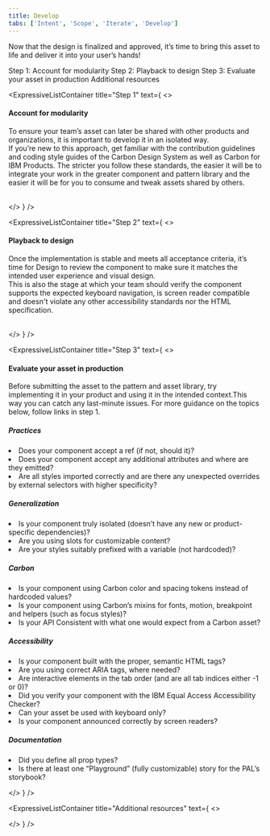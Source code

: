 ```yaml
---
title: Develop
tabs: ['Intent', 'Scope', 'Iterate', 'Develop']
---
```


<PageDescription>

Now that the design is finalized and approved, it’s time to bring this asset to life and deliver it into your user’s hands!

</PageDescription>

<AnchorLinks>
  <AnchorLink>Step 1: Account for modularity</AnchorLink>
  <AnchorLink>Step 2: Playback to design</AnchorLink>
  <AnchorLink>Step 3: Evaluate your asset in production</AnchorLink>
  <AnchorLink>Additional resources</AnchorLink>
</AnchorLinks>

<br />

<ExpressiveListContainer title="Step 1" text={
<>

#### Account for modularity

To ensure your team’s asset can later be shared with other products and organizations, it is important to develop it in an isolated way.
<br />
If you’re new to this approach, get familiar with the contribution guidelines and coding style guides of the Carbon Design System as well as Carbon for IBM Products. The stricter you follow these standards, the easier it will be to integrate your work in the greater component and pattern library and the easier it will be for you to consume and tweak assets shared by others.
<br /><br />
<CardGroup>
  <MiniCard title="Carbon contribution guidelines" actionIcon="launch" href="https://github.com/carbon-design-system/carbon/blob/main/.github/CONTRIBUTING.md" />
  <MiniCard title="Carbon developer handbook" actionIcon="launch" href="https://github.com/carbon-design-system/carbon/blob/main/docs/developer-handbook.md" />
  <MiniCard title="Carbon for IBM Products" actionIcon="launch" href="https://github.com/carbon-design-system/ibm-cloud-cognitive" />
</CardGroup>

</>
} />

<ExpressiveListContainer title="Step 2" text={
<>

#### Playback to design

Once the implementation is stable and meets all acceptance criteria, it’s time for Design to review the component to make sure it matches the intended user experience and visual design.
<br />
This is also the stage at which your team should verify the component supports the expected keyboard navigation, is screen reader compatible and doesn't violate any other accessibility standards nor the HTML specification.
<br /><br />
<CardGroup>
  <MiniCard title="IBM Equal Access Accessibility Checker" actionIcon="launch" href="https://github.com/IBMa/equal-access" />
</CardGroup>

</>
} />

<ExpressiveListContainer title="Step 3" text={
<>

#### Evaluate your asset in production

Before submitting the asset to the pattern and asset library, try implementing it in your product and using it in the intended context.This way you can catch any last-minute issues. For more guidance on the topics below, follow links in step 1.
<br />

##### Practices

<EnumerationCards kind="checklist">
  <li>
    Does your component accept a ref (if not, should it)?
  </li>
  <li>
    Does your component accept any additional attributes and where are they emitted?
  </li>
  <li>
    Are all styles imported correctly and are there any unexpected overrides by external selectors with higher specificity?
  </li>
</EnumerationCards>

##### Generalization

<EnumerationCards kind="checklist">
  <li>
    Is your component truly isolated (doesn’t have any new or product-specific dependencies)?
  </li>
  <li>
    Are you using slots for customizable content?
  </li>
  <li>
    Are your styles suitably prefixed with a variable (not hardcoded)?
  </li>
</EnumerationCards>

##### Carbon

<EnumerationCards kind="checklist">
  <li>
    Is your component using Carbon color and spacing tokens instead of hardcoded values?
  </li>
  <li>
    Is your component using Carbon’s mixins for fonts, motion, breakpoint and helpers (such as focus styles)?
  </li>
  <li>
    Is your API Consistent with what one would expect from a Carbon asset?
  </li>
</EnumerationCards>

##### Accessibility

<EnumerationCards kind="checklist">
  <li>
    Is your component built with the proper, semantic HTML tags?
  </li>
  <li>
    Are you using correct ARIA tags, where needed?
  </li>
  <li>
    Are interactive elements in the tab order (and are all tab indices either -1 or 0)?
  </li>
  <li>
    Did you verify your component with the IBM Equal Access Accessibility Checker?
  </li>
  <li>
    Can your asset be used with keyboard only?
  </li>
  <li>
    Is your component announced correctly by screen readers?
  </li>
</EnumerationCards>

##### Documentation

<EnumerationCards kind="checklist">
  <li>
    Did you define all prop types?
  </li>
  <li>
    Is there at least one “Playground” (fully customizable) story for the PAL’s storybook?
  </li>
</EnumerationCards>

</>
} />

<ExpressiveListContainer title="Additional resources" text={
<>

<CardGroup>
  <MiniCard title="Carbon grid course" actionIcon="launch" href="https://yourlearning.ibm.com/activity/URL-571553F89DE9" />
  <MiniCard title="WAI-ARIA Authoring Practices" actionIcon="launch" href="https://www.w3.org/TR/wai-aria-practices" />
</CardGroup>

</>
} />
